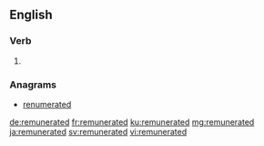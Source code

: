 ==English==

===Verb===
{{head|en|verb form}}

# {{en-past of|remunerate}}

===Anagrams===
* [[renumerated#English|renumerated]]

[[de:remunerated]]
[[fr:remunerated]]
[[ku:remunerated]]
[[mg:remunerated]]
[[ja:remunerated]]
[[sv:remunerated]]
[[vi:remunerated]]